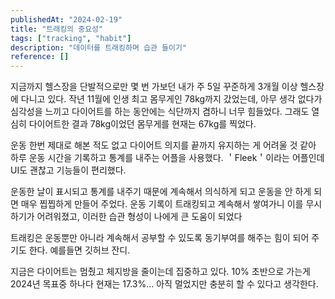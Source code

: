 ```yaml
---
publishedAt: "2024-02-19"
title: "트래킹의 중요성"
tags: ["tracking", "habit"]
description: "데이터를 트래킹하며 습관 들이기"
reference: []
---
```


지금까지 헬스장을 단발적으로만 몇 번 가보던 내가 주 5일 꾸준하게 3개월 이상 헬스장에 다니고 있다. 작년 11월에 인생 최고 몸무게인 78kg까지 갔었는데, 아무 생각 없다가 심각성을 느끼고 다이어트를 하는 동안에는 식단까지 겸하니 너무 힘들었다. 그래도 열심히 다이어트한 결과 78kg이었던 몸무게를 현재는 67kg를 찍었다.

운동 한번 제대로 해본 적도 없고 다이어트 의지를 끝까지 유지하는 게 어려울 것 같아 하루 운동 시간을 기록하고 통계를 내주는 어플을 사용했다. ＇Fleek＇이라는 어플인데 UI도 괜찮고 기능들이 편리했다.

운동한 날이 표시되고 통계를 내주기 때문에 계속해서 의식하게 되고 운동을 안 하게 되면 매우 찝찝하게 만들어 주었다. 운동 기록이 트래킹되고 계속해서 쌓여가니 이를 무시하기가 어려워졌고, 이러한 습관 형성이 나에게 큰 도움이 되었다

트래킹은 운동뿐만 아니라 계속해서 공부할 수 있도록 동기부여를 해주는 힘이 되어 주기도 한다. 예를들면 깃허브 잔디.

지금은 다이어트는 멈췄고 체지방을 줄이는데 집중하고 있다. 10% 초반으로 가는게 2024년 목표중 하나다 현재는 17.3%... 아직 멀었지만 충분히 할 수 있다고 생각한다.
